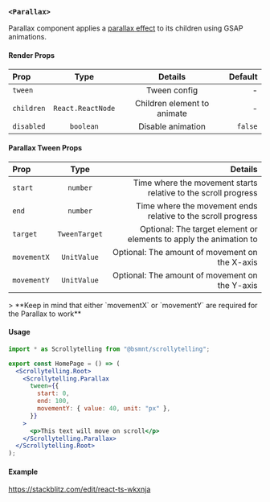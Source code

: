 
### `<Parallax>`

Parallax component applies a [parallax effect](https://en.wikipedia.org/wiki/Parallax) to its children using GSAP animations.

#### Render Props

| Prop       |       Type        |           Details           | Default |
| :--------- | :---------------: | :-------------------------: | ------: |
| `tween`    |                   |        Tween config         |       - |
| `children` | `React.ReactNode` | Children element to animate |       - |
| `disabled` |     `boolean`     |      Disable animation      | `false` |

#### Parallax Tween Props

| Prop        |     Type      |                                                            Details |
| :---------- | :-----------: | -----------------------------------------------------------------: |
| `start`     |   `number`    |     Time where the movement starts relative to the scroll progress |
| `end`       |   `number`    |       Time where the movement ends relative to the scroll progress |
| `target`    | `TweenTarget` | Optional: The target element or elements to apply the animation to |
| `movementX` |  `UnitValue`  |                     Optional: The amount of movement on the X-axis |
| `movementY` |  `UnitValue`  |                     Optional: The amount of movement on the Y-axis |

<Callout type="warning">
  > **Keep in mind that either `movementX` or `movementY` are required for the
  Parallax to work**
</Callout>

#### Usage

```jsx copy
import * as Scrollytelling from "@bsmnt/scrollytelling";

export const HomePage = () => (
  <Scrollytelling.Root>
    <Scrollytelling.Parallax
      tween={{
        start: 0,
        end: 100,
        movementY: { value: 40, unit: "px" },
      }}
    >
      <p>This text will move on scroll</p>
    </Scrollytelling.Parallax>
  </Scrollytelling.Root>
);
```

#### Example

https://stackblitz.com/edit/react-ts-wkxnja
